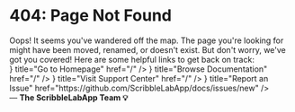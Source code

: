 
# 404: Page Not Found

<Callout emoji="⚠️">
  Oops! It seems you've wandered off the map. The page you're looking for might
  have been moved, renamed, or doesn't exist. But don't worry, we've got you
  covered! Here are some helpful links to get back on track:
</Callout>

<div className="flex flex-wrap gap-4 mt-6 mb-6">
  <Cards className="flex justify-center gap-4 max-w-full">
    <Cards.Card icon={<FaHouseChimney />} title="Go to Homepage" href="/" />
    <Cards.Card
      icon={<FaBookBookmark />}
      title="Browse Documentation"
      href="/"
    />
    <Cards.Card
      icon={<HiWrenchScrewdriver />}
      title="Visit Support Center"
      href="/"
    />
    <Cards.Card
      icon={<HiWrenchScrewdriver />}
      title="Report an Issue"
      href="https://github.com/ScribbleLabApp/docs/issues/new"
    />
  </Cards>
</div>

<div className="flex justify-center gap-4 max-w-full">
  — <strong>The ScribbleLabApp Team 💡</strong>
  <NotFoundPage />
</div>
